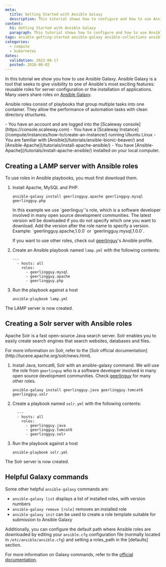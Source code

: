 ```yaml
---
meta:
  title: Getting Started with Ansible Galaxy
  description: This tutorial shows how to configure and how to use Ansible Galaxy
content:
  h1: Getting Started with Ansible Galaxy
  paragraph: This tutorial shows how to configure and how to use Ansible Galaxy
tags: ansible getting-started ansible-galaxy ansible-collections ansible-galaxy-module
categories:
  - compute
  - kubernetes
dates:
  validation: 2022-08-17
  posted: 2018-08-02
---
```


In this tutorial we show you how to use Ansible Galaxy. Ansible Galaxy is a tool that seeks to give visibility to one of Ansible's most exciting features: reusable roles for server configuration or the installation of applications. Many users share roles on [Ansible Galaxy](https://galaxy.ansible.com/home).

Ansible roles consist of playbooks that group multiple tasks into one container. They allow the performance of automation tasks with clean directory structures.

<Message type="requirement">
- You have an account and are logged into the [Scaleway console](https://console.scaleway.com)
- You have a [Scaleway Instance](/compute/instances/how-to/create-an-instance/) running Ubuntu Linux
- You are familiar with [Ansible](/tutorials/ansible-bionic-beaver/) and [Ansible-Apache](/tutorials/install-apache-ansible/)
- You have [Ansible-Apache](/tutorials/install-apache-ansible/) installed on your local computer. 
</Message>

## Creating a LAMP server with Ansible roles

To use roles in Ansible playbooks, you must first download them.

1. Install Apache, MySQL and PHP. 
    ```
    ansible-galaxy install geerlingguy.apache geerlingguy.mysql geerlingguy.php
    ```

    <Message type="note">
      In this example we use `geerlinguy`'s role, which is a software developer involved in many open source development communities. The latest version will be dowloaded if you do not specify which one you want to download. Add the version after the role name to specify a version. Example: `geerlingguy.apache,1.0.0` or `geerlingguy.mysql,1.0.0`. 
      
      If you want to use other roles, check out [geerlinguy](https://galaxy.ansible.com/geerlingguy)'s Ansible profile.

    </Message>
2. Create an Ansible playbook named `lamp.yml` with the following contents:
    ```
    ---
      - hosts: all
        roles:
          - geerlingguy.mysql
          - geerlingguy.apache
          - geerlingguy.php
    ```
3. Run the playbook against a host
    ```
    ansible-playbook lamp.yml
    ```

The LAMP server is now created.

## Creating a Solr server with Ansible roles

Apache Solr is a fast open-source Java search server. Solr enables you to easily create search engines that search websites, databases and files. 

<Message type="note">
  For more information on Solr, refer to the [Solr official documentation](http://lucene.apache.org/solr/news.html).
</Message>

1. Install Java, tomcat6, Solr with an ansible-galaxy command. We will use the role from `geerlinguy` who is a software developer involved in many open source development communities. Check [geerlinguy](https://galaxy.ansible.com/geerlingguy) for many other roles.
    ```
    ansible-galaxy install geerlingguy.java geerlingguy.tomcat6 geerlingguy.solr
    ```
2. Create a playbook named `solr.yml` with the following contents:
    ```
      ---
      - hosts: all
        roles:
          - geerlingguy.java
          - geerlingguy.tomcat6
          - geerlingguy.solr
    ```
3. Run the playbook against a host
    ```
    ansible-playbook solr.yml
    ```

The Solr server is now created. 

## Helpful Galaxy commands

Some other helpful `ansible-galaxy` commands are:

  - `ansible-galaxy list` displays a list of installed roles, with version numbers
  - `ansible-galaxy remove [role]` removes an installed role
  - `ansible-galaxy init` can be used to create a role template suitable for submission to Ansible Galaxy

Additionally, you can configure the default path where Ansible roles are downloaded by editing your `ansible.cfg` configuration file (normally located in `/etc/ansible/ansible.cfg`) and setting a roles_path in the [defaults] section.

For more information on Galaxy commands, refer to the [official documentation](https://docs.ansible.com/ansible/2.4/ansible-galaxy.html#actions).
